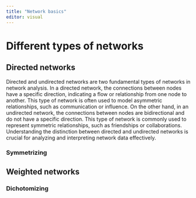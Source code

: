 ```yaml
---
title: "Network basics"
editor: visual
---
```


# Different types of networks

## Directed networks

Directed and undirected networks are two fundamental types of networks in network analysis. In a directed network, the connections between nodes have a specific direction, indicating a flow or relationship from one node to another. This type of network is often used to model asymmetric relationships, such as communication or influence. On the other hand, in an undirected network, the connections between nodes are bidirectional and do not have a specific direction. This type of network is commonly used to represent symmetric relationships, such as friendships or collaborations. Understanding the distinction between directed and undirected networks is crucial for analyzing and interpreting network data effectively.


### Symmetrizing

## Weighted networks

### Dichotomizing
